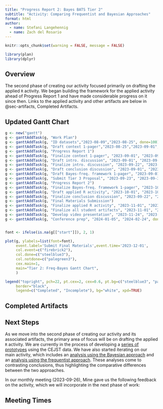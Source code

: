 ```yaml
---
title: "Progress Report 2: Bayes BATS Tier 2"
subtitle: "Activity: Comparing Frequentist and Bayesian Approaches"
format: html
author: 
  - name: Stefani Langehennig
  - name: Zach del Rosario
---
```


```r
knitr::opts_chunk$set(warning = FALSE, message = FALSE)

library(plan)
library(dplyr)
```

## Overview
The second phase of creating our activity focused primarily on drafting the applied `R` activity. We began building the framework for the applied activity ahead of Progress Report 1 and have made considerable progress on it since then. Links to the applied activity and other artifacts are below in @sec-artifacts, Completed Artifacts.


## Updated Gantt Chart

```r
g <- new("gantt")
g <- ganttAddTask(g, "Work Plan")
g <- ganttAddTask(g, "ID datasets","2023-08-09","2023-08-25", done=100)
g <- ganttAddTask(g, "Draft context 1-pager","2023-08-25","2023-09-01",done=100)
g <- ganttAddTask(g, "Progress Report 1")
g <- ganttAddTask(g, "Finalize context 1-pager", "2023-09-01", "2023-09-30", done=100)
g <- ganttAddTask(g, "Draft intro. discussion", "2023-09-01", "2023-09-22", done=100)
g <- ganttAddTask(g, "Finalize intro. discussion", "2023-09-22", "2023-09-30", done=100)
g <- ganttAddTask(g, "Draft conclusion discussion", "2023-09-01", "2023-09-22", done=25)
g <- ganttAddTask(g, "Draft Bayes-freq. framework 1-pager", "2023-09-01", "2023-09-30", done=100)
g <- ganttAddTask(g, "Submit Tier 3 Proposal", "2023-09-23", "2023-09-30", done=100)
g <- ganttAddTask(g, "Progress Report 2")
g <- ganttAddTask(g, "Finalize Bayes-freq. framework 1-pager", "2023-10-01", "2023-10-20", done=50)
g <- ganttAddTask(g, "Draft applied R activity", "2023-10-01", "2023-10-31", done=85)
g <- ganttAddTask(g, "Finalize conclusion discussion", "2023-09-22", "2023-09-30", done=0)
g <- ganttAddTask(g, "Final Materials Submission")
g <- ganttAddTask(g, "Finalize applied R activity", "2023-11-01", "2023-11-24", done=0)
g <- ganttAddTask(g, "Finalize all student artifacts", "2023-11-01", "2023-11-24", done=0)
g <- ganttAddTask(g, "Develop video presentation", "2023-11-24", "2023-11-30", done=0)
g <- ganttAddTask(g, "Conference prep", "2024-01-05", "2024-02-24", done=0)


font <- ifelse(is.na(g[["start"]]), 2, 1)

plot(g, ylabels=list(font=font),
     event.label='Submit Final Materials',event.time='2023-12-01',
     col.event=c("firebrick2"),
     col.done=c("steelblue3"),
     col.notdone=c("palegreen3"),
     cex.main=1,
     main="Tier 2: Freq-Bayes Gantt Chart",
     )

legend("topright", pch=22, pt.cex=2, cex=0.6, pt.bg=c("steelblue3", "palegreen3"),
     border="black",
     legend=c("Completed", "Incomplete"), bg="white", xpd=TRUE)

```

## Completed Artifacts {#sec-artifacts}


## Next Steps

As we move into the second phase of creating our activity and its associated artifacts, the primary area of focus will be on drafting the applied `R` activity. We are currently in the process of developing a [series of prototypes](https://github.com/bayes-bats/tier2-freq-bayes/blob/main/development/communities.qmd) using the CEJST data. We have also started iterating on our main activity, which includes an [analysis using the Bayesian approach](https://github.com/bayes-bats/tier2-freq-bayes/blob/main/development/02b-activity-bayes-main.qmd) and an [analysis using the frequentist approach](https://github.com/bayes-bats/tier2-freq-bayes/blob/main/development/02a-activity-freq-main.qmd). These analyses come to contrasting conclusions, thus highlighting the comparative differences between the two approaches.

In our monthly meeting (2023-09-26), Mine gave us the following feedback on the activity, which we will incorporate in the next phase of work:


## Meeting Times

